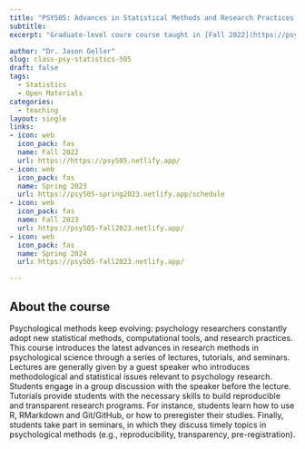 ```yaml
---
title: "PSY505: Advances in Statistical Methods and Research Practices in Psychology"
subtitle:
excerpt: "Graduate-level coure course taught in [Fall 2022](https://psy505.netlify.app/), [Spring 2023](https://psy505-spring2023.netlify.app/schedule), [Fall 2023](https://psy505-fall2023.netlify.app/), [Spring 2024](https://psy505-s24.netlify.app/). This seminar introduces graduate students to methods and research practivces by having guest speakers from all over the world give talks. We have had Daniel Lakens, Deb Mayo, Bob Calin-Jageman, Paul Brukner, Chelsea Parlett-Pelleriti, Erin Buchanon, Patrick Curran, Greg Hancock, Amanda Montoya, and many others" 

author: "Dr. Jason Geller"
slug: class-psy-statistics-505
draft: false
tags:
  - Statistics
  - Open Materials
categories:
  - teaching
layout: single
links:
- icon: web
  icon_pack: fas
  name: Fall 2022
  url: https://https://psy505.netlify.app/
- icon: web
  icon_pack: fas
  name: Spring 2023
  url: https://psy505-spring2023.netlify.app/schedule
- icon: web
  icon_pack: fas
  name: Fall 2023
  url: https://psy505-fall2023.netlify.app/
- icon: web
  icon_pack: fas
  name: Spring 2024
  url: https://psy505-fall2023.netlify.app/

---
```


## About the course  

Psychological methods keep evolving: psychology researchers constantly adopt new statistical
methods, computational tools, and research practices. This course introduces the latest advances
in research methods in psychological science through a series of lectures, tutorials, and seminars. Lectures are generally given by a guest speaker who introduces methodological and statistical issues relevant to psychology research. Students engage in a group discussion with the speaker before the lecture. Tutorials provide students with the necessary skills to build reproducible and transparent research programs. For instance, students learn how to use R, RMarkdown and Git/GitHub, or how to preregister their studies. Finally, students take part in seminars,
in which they discuss timely topics in psychological methods (e.g., reproducibility, transparency,
pre-registration).


